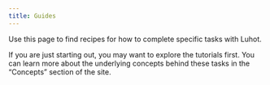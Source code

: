 ```yaml
---
title: Guides
---
```


Use this page to find recipes for how to complete specific tasks with Luhot.

If you are just starting out, you may want to explore the tutorials first. You can learn more about the underlying concepts behind these tasks in the “Concepts” section of the site.